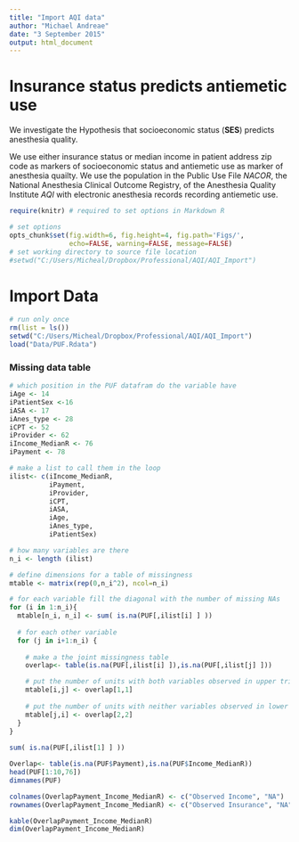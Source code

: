 ```yaml
---
title: "Import AQI data"
author: "Michael Andreae"
date: "3 September 2015"
output: html_document
---
```


# Insurance status predicts antiemetic use 
We investigate the Hypothesis that socioeconomic status (**SES**) predicts anesthesia quality.

We use either insurance status or median income in patient address zip code as markers of socioeconomic status and  antiemetic use as marker of anesthesia quailty. We use the population in the Public Use File *NACOR*, the National Anesthesia Clinical Outcome Registry, of the Anesthesia Quality Institute *AQI* with electronic anesthesia records recording antiemetic use.


```r
require(knitr) # required to set options in Markdown R
```

```r
# set options
opts_chunk$set(fig.width=6, fig.height=4, fig.path='Figs/',
               echo=FALSE, warning=FALSE, message=FALSE)
# set working directory to source file location
#setwd("C:/Users/Micheal/Dropbox/Professional/AQI/AQI_Import")
```

# Import Data 

```r
# run only once
rm(list = ls())
setwd("C:/Users/Micheal/Dropbox/Professional/AQI/AQI_Import")
load("Data/PUF.Rdata")
```


### Missing data table

```r

# which position in the PUF datafram do the variable have
iAge <- 14
iPatientSex <-16
iASA <- 17
iAnes_type <- 28
iCPT <- 52
iProvider <- 62
iIncome_MedianR <- 76
iPayment <- 78

# make a list to call them in the loop
ilist<- c(iIncome_MedianR,
          iPayment,
          iProvider,
          iCPT,
          iASA,
          iAge,
          iAnes_type,
          iPatientSex)

# how many variables are there
n_i <- length (ilist)

# define dimensions for a table of missingness
mtable <- matrix(rep(0,n_i^2), ncol=n_i)

# for each variable fill the diagonal with the number of missing NAs
for (i in 1:n_i){
  mtable[n_i, n_i] <- sum( is.na(PUF[,ilist[i] ] ))
  
  # for each other variable
  for (j in i+1:n_i) {
    
    # make a the joint missingness table
    overlap<- table(is.na(PUF[,ilist[i] ]),is.na(PUF[,ilist[j] ]))

    # put the number of units with both variables observed in upper triangle                   
    mtable[i,j] <- overlap[1,1]
    
    # put the number of units with neither variables observed in lower triangle         
    mtable[j,i] <- overlap[2,2]
  }
}
  
sum( is.na(PUF[,ilist[1] ] ))

Overlap<- table(is.na(PUF$Payment),is.na(PUF$Income_MedianR))
head(PUF[1:10,76])
dimnames(PUF)

colnames(OverlapPayment_Income_MedianR) <- c("Observed Income", "NA")
rownames(OverlapPayment_Income_MedianR) <- c("Observed Insurance", "NA")

kable(OverlapPayment_Income_MedianR)
dim(OverlapPayment_Income_MedianR)
```